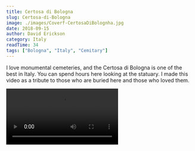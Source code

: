 ```yaml
---
title: Certosa di Bologna
slug: Certosa-di-Bologna
image: ./images/Coverf-CertosaDiBolognha.jpg
date: 2018-09-15
author: David Erickson
category: Italy
readTime: 34
tags: ["Bologna", "Italy", "Cemitary"]
---
```



<p class="has-drop-cap">
  I love monumental cemeteries, and the Certosa di Bologna is one of the best in Italy. You can spend hours here looking at the statuary. I made this video as a tribute to those who are buried here and those who loved them.
</p>

<Video src="https://youtube.com/embed/ho6sQezWCKA" title="Certosa di Bologna"/>
